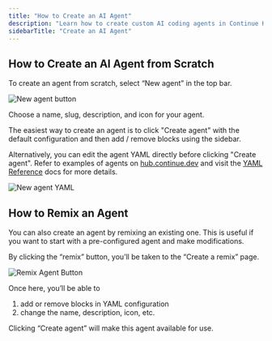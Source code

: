 ```yaml
---
title: "How to Create an AI Agent"
description: "Learn how to create custom AI coding agents in Continue Hub by remixing existing agents or building new ones from scratch with reusable blocks and YAML configuration."
sidebarTitle: "Create an AI Agent"
---
```


## How to Create an AI Agent from Scratch

To create an agent from scratch, select “New agent” in the top bar.

![New agent button](/images/hub/new-agent-button.png)


Choose a name, slug, description, and icon for your agent.

The easiest way to create an agent is to click "Create agent" with the default configuration and then add / remove blocks using the sidebar.

Alternatively, you can edit the agent YAML directly before clicking "Create agent". Refer to examples of agents on [hub.continue.dev](https://hub.continue.dev) and visit the [YAML Reference](/reference#complete-yaml-config-example) docs for more details.

![New agent YAML](/images/hub/assistants/images/assistant-create-yaml-a991e5a81506f1c3ba611a664a50734c.png)

## How to Remix an Agent

You can also create an agent by remixing an existing one. This is useful if you want to start with a pre-configured agent and make modifications.

By clicking the “remix” button, you’ll be taken to the “Create a remix” page.

![Remix Agent Button](/images/hub/assistants/images/assistant-remix-button-728ececa73983140eeab42e33cc3903b.png)

Once here, you’ll be able to

1. add or remove blocks in YAML configuration
2. change the name, description, icon, etc.

Clicking “Create agent” will make this agent available for use.
